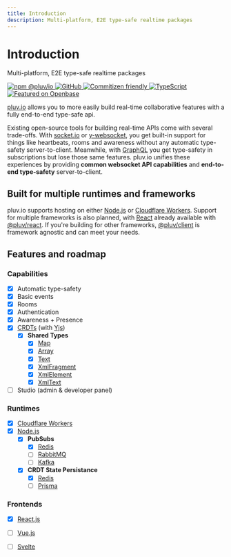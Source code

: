 ```yaml
---
title: Introduction
description: Multi-platform, E2E type-safe realtime packages
---
```



# Introduction

Multi-platform, E2E type-safe realtime packages

<p
    align="start"
    style={{
        display: "flex",
        flexWrap: "wrap",
        gap: "0.25rem",
        marginBottom: "2rem"
    }}
>
    <a href="https://www.npmjs.com/package/@pluv/io">
        <img src="https://img.shields.io/npm/v/@pluv/io" alt="npm @pluv/io" />
    </a>
    <a href="https://github.com/pluv-io/pluv/blob/master/LICENSE">
        <img alt="GitHub" src="https://img.shields.io/github/license/pluv-io/pluv" alt="License MIT" />
    </a>
    <a href="https://commitizen.github.io/cz-cli/">
        <img src="https://img.shields.io/badge/commitizen-friendly-blue.svg" alt="Commitizen friendly" />
    </a>
    <a href="https://www.typescriptlang.org/">
        <img src="https://badgen.net/badge/-/TypeScript?icon=typescript&label&labelColor=blue&color=555555" alt="TypeScript" />
    </a>
    <a href="https://openbase.com/js/@pluv/io?utm_source=embedded&amp;utm_medium=badge&amp;utm_campaign=rate-badge">
        <img src="https://badges.openbase.com/js/featured/@pluv/io.svg?token=FdWfpo90mCUb7InAjDG0KeXM/uH+KdHK3us2pNRgWf0=" alt="Featured on Openbase" />
    </a>
</p>

[pluv.io](https://www.npmjs.com/package/@pluv/io) allows you to more easily build real-time collaborative features with a fully end-to-end type-safe api.

Existing open-source tools for building real-time APIs come with several trade-offs. With [socket.io](https://socket.io) or [y-websocket](https://github.com/yjs/y-websocket), you get built-in support for things like heartbeats, rooms and awareness without any automatic type-safety server-to-client. Meanwhile, with [GraphQL](https://graphql.org/) you get type-safety in subscriptions but lose those same features. pluv.io unifies these experiences by providing **common websocket API capabilities** and **end-to-end type-safety** server-to-client.

## Built for multiple runtimes and frameworks

pluv.io supports hosting on either [Node.js](https://nodejs.org/) or [Cloudflare Workers](https://workers.cloudflare.com/). Support for multiple frameworks is also planned, with [React](https://beta.es.reactjs.org/) already available with [@pluv/react](https://www.npmjs.com/package/@pluv/react). If you're building for other frameworks, [@pluv/client](https://www.npmjs.com/package/@pluv/client) is framework agnostic and can meet your needs.

## Features and roadmap

### Capabilities

- [x] Automatic type-safety
- [x] Basic events
- [x] Rooms
- [x] Authentication
- [x] Awareness + Presence
- [x] [CRDTs](https://en.wikipedia.org/wiki/Conflict-free_replicated_data_type) (with [Yjs](https://docs.yjs.dev/))
    - [x] **Shared Types**
        - [x] [Map](https://docs.yjs.dev/api/shared-types/y.map)
        - [x] [Array](https://docs.yjs.dev/api/shared-types/y.array)
        - [x] [Text](https://docs.yjs.dev/api/shared-types/y.text)
        - [x] [XmlFragment](https://docs.yjs.dev/api/shared-types/y.xmlfragment)
        - [x] [XmlElement](https://docs.yjs.dev/api/shared-types/y.xmlelement)
        - [x] [XmlText](https://docs.yjs.dev/api/shared-types/y.xmltext)
- [ ] Studio (admin & developer panel)

### Runtimes

- [x] [Cloudflare Workers](https://workers.cloudflare.com/)
- [x] [Node.js](https://nodejs.org/)
    - [x] **PubSubs**
        - [x] [Redis](https://redis.io/)
        - [ ] [RabbitMQ](https://www.rabbitmq.com/)
        - [ ] [Kafka](https://kafka.apache.org/)
    - [x] **CRDT State Persistance**
        - [x] [Redis](https://redis.io/)
        - [ ] [Prisma](https://www.prisma.io/)

### Frontends

- [x] [React.js](https://beta.reactjs.org/)
- [ ] [Vue.js](https://vuejs.org/)
- [ ] [Svelte](https://svelte.dev/)

